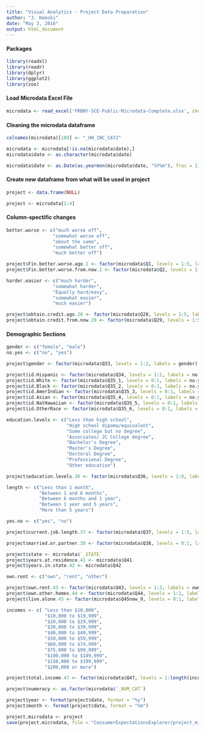 ```yaml
---
title: "Visual Analytics - Project Data Preparation"
author: "J. Hamski"
date: "May 3, 2016"
output: html_document
---
```




#### Packages 
```r
library(readxl)
library(readr)
library(dplyr)
library(ggplot2)
library(zoo)
```

#### Load Microdata Excel File
```r
microdata <- read_excel('FRBNY-SCE-Public-Microdata-Complete.xlsx', sheet = 'Data', na = "NA", skip = 1)
```

#### Cleaning the microdata dataframe
```r
colnames(microdata)[189] <- "_HH_INC_CAT2"

microdata <- microdata[!is.na(microdata$date),]
microdata$date <- as.character(microdata$date)

microdata$date <- as.Date(as.yearmon(microdata$date, "%Y%m"), frac = 1) 
```

#### Create new dataframe from what will be used in project
```r
project <- data.frame(NULL)
```

```r
project <- microdata[1:4]
```

#### Column-spectific changes 

```r
better.worse <- c("much worse off",
                 "somewhat worse off",
                 "about the same",
                 "somewhat better off",
                 "much better off")

project$Fin.better.worse.ago.1 <- factor(microdata$Q1, levels = 1:5, labels = better.worse)
project$Fin.better.worse.from.now.2 <- factor(microdata$Q2, levels = 1:5, labels = better.worse)
```




```r
harder.easier <- c("much harder",
                 "somewhat harder",
                 "Equally hard/easy",
                 "somewhat easier",
                 "much easier")

project$obtain.credit.ago.28 <- factor(microdata$Q28, levels = 1:5, labels = harder.easier)
project$obtain.credit.from.now.29 <- factor(microdata$Q29, levels = 1:5, labels = harder.easier)
```

#### Demographic Sections
```r
gender <- c("female", "male")
no.yes <- c("no", "yes")

project$gender <- factor(microdata$Q33, levels = 1:2, labels = gender)

project$id.Hispanic <- factor(microdata$Q34, levels = 1:2, labels = no.yes)
project$id.White <- factor(microdata$Q35_1, levels = 0:1, labels = no.yes)
project$id.Black <- factor(microdata$Q35_2, levels = 0:1, labels = no.yes)
project$id.AmerIndian <- factor(microdata$Q35_3, levels = 0:1, labels = no.yes)
project$id.Asian <- factor(microdata$Q35_4, levels = 0:1, labels = no.yes)
project$id.NatHawaiian <- factor(microdata$Q35_5, levels = 0:1, labels = no.yes)
project$id.OtherRace <- factor(microdata$Q35_6, levels = 0:1, labels = no.yes)
```

```r
education.levels <- c("Less than high school",
                      "High school dipoma/equivalent",
                      "Some college but no degree",
                      "Associates/ JC College degree",
                      "Bachelor's Degree",
                      "Master's Degree",
                      "Doctoral Degree",
                      "Professional Degree",
                      "Other education")

project$education.levels.36 <- factor(microdata$Q36, levels = 1:9, labels = education.levels)
```

```r
length <- c("Less than 1 month",
            "Between 1 and 6 months",
            "Between 6 months and 1 year",
            "Between 1 year and 5 years",
            "More than 5 years")

yes.no <- c("yes", "no")

project$current.job.length.37 <- factor(microdata$Q37, levels = 1:5, labels = length)

project$married.or.partner.38 <- factor(microdata$Q38, levels = 0:1, labels = yes.no)
```

```r
project$state <- microdata$`_STATE`
project$years.at.residence.41 <- microdata$Q41
project$years.in.state.42 <- microdata$Q42
```

```r
own.rent <- c("own", "rent", "other")

project$own.rent.43 <- factor(microdata$Q43, levels = 1:3, labels = own.rent)
project$own.other.homes.44 <- factor(microdata$Q44, levels = 1:2, labels = yes.no)
project$live.alone.45 <- factor(microdata$Q45new_9, levels = 0:1, labels = no.yes)
```

```r
incomes <- c( "Less than $10,000",
              "$10,000 to $19,999",
              "$20,000 to $29,999",
              "$30,000 to $39,999",
              "$40,000 to $49,999",
              "$50,000 to $59,999",
              "$60,000 to $74,999",
              "$75,000 to $99,999",
              "$100,000 to $149,999",
              "$150,000 to $199,999",
              "$200,000 or more")

project$total.income.47 <- factor(microdata$Q47, levels = 1:length(incomes), labels = incomes)
```

```r
project$numeracy <- as.factor(microdata$`_NUM_CAT`)
```

```r
project$year <- format(project$date, format = "%y")
project$month <- format(project$date, format = "%m")
```


```r
project.microdata <- project
save(project.microdata, file = "ConsumerExpectationsExplorer/project_micro_data.Rda")
```

